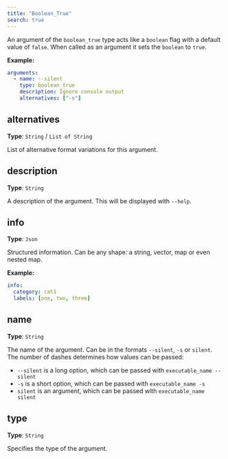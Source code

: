 ```yaml
---
title: "Boolean_True"
search: true
---
```


An argument of the `boolean_true` type acts like a `boolean` flag with a default value of `false`. When called as an argument it sets the `boolean` to `true`.

**Example:**

```yaml
arguments:
  - name: --silent
    type: boolean_true
    description: Ignore console output
    alternatives: ["-s"]

```

## alternatives

**Type**: `String` / `List of String`

List of alternative format variations for this argument.

## description

**Type**: `String`

A description of the argument. This will be displayed with `--help`.

## info

**Type**: `Json`

Structured information. Can be any shape: a string, vector, map or even nested map.

**Example:**

```yaml
info:
  category: cat1
  labels: [one, two, three]
```

## name

**Type**: `String`

The name of the argument. Can be in the formats `--silent`, `-s` or `silent`. The number of dashes determines how values can be passed:  

  - `--silent` is a long option, which can be passed with `executable_name --silent`
  - `-s` is a short option, which can be passed with `executable_name -s`
  - `silent` is an argument, which can be passed with `executable_name silent`  


## type

**Type**: `String`

Specifies the type of the argument.

